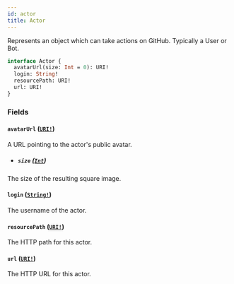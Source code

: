 ```yaml
---
id: actor
title: Actor
---
```


Represents an object which can take actions on GitHub. Typically a User or Bot.

```graphql
interface Actor {
  avatarUrl(size: Int = 0): URI!
  login: String!
  resourcePath: URI!
  url: URI!
}
```

### Fields

#### `avatarUrl` ([`URI!`](/docs/api/scalars/uri))

A URL pointing to the actor's public avatar.

- ##### `size` ([`Int`](/docs/api/scalars/int))

The size of the resulting square image.

#### `login` ([`String!`](/docs/api/scalars/string))

The username of the actor.

#### `resourcePath` ([`URI!`](/docs/api/scalars/uri))

The HTTP path for this actor.

#### `url` ([`URI!`](/docs/api/scalars/uri))

The HTTP URL for this actor.
